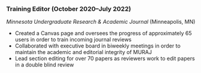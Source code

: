 
### Training Editor (October 2020--July 2022)
 
 *Minnesota Undergraduate Research & Academic Journal* (Minneapolis, MN)  
 
 * Created a Canvas page and oversees the progress of approximately 65 users in order to train incoming journal reviews  
* Collaborated with executive board in biweekly meetings in order to maintain the academic and editorial integrity of MURAJ  
* Lead section editing for over 70 papers as reviewers work to edit papers in a double blind review